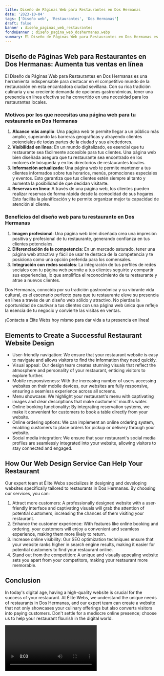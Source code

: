 ```yaml
---
title: Diseño de Páginas Web para Restaurantes en Dos Hermanas
date: '2023-10-04'
tags: ['Diseño web', 'Restaurantes', 'Dos Hermanas']
draft: false
banner : diseño_paginas_web_restaurantes
fondoBanner : diseño_pagina_web_doshermanas.webp
summary: El Diseño de Páginas Web para Restaurantes en Dos Hermanas es una herramienta indispensable para destacar en el competitivo mundo de la restauración en esta encantadora ciudad sevillana. Con su rica tradición culinaria y una creciente demanda de opciones gastronómicas, tener una presencia en línea efectiva se ha convertido en una necesidad para los restaurantes locales.
---
```


## Diseño de Páginas Web para Restaurantes en Dos Hermanas: Aumenta tus ventas en línea

El Diseño de Páginas Web para Restaurantes en Dos Hermanas es una herramienta indispensable para destacar en el competitivo mundo de la restauración en esta encantadora ciudad sevillana. Con su rica tradición culinaria y una creciente demanda de opciones gastronómicas, tener una presencia en línea efectiva se ha convertido en una necesidad para los restaurantes locales.

### Motivos por los que necesitas una página web para tu restaurante en Dos Hermanas

1. **Alcance más amplio**: Una página web te permite llegar a un público más amplio, superando las barreras geográficas y atrayendo clientes potenciales de todas partes de la ciudad y sus alrededores.
2. **Visibilidad en línea**: En un mundo digitalizado, es esencial que tu restaurante sea fácilmente accesible para tus clientes. Una página web bien diseñada asegura que tu restaurante sea encontrado en los motores de búsqueda y en los directorios de restaurantes locales.
3. **Información actualizada**: Una página web te permite mantener a tus clientes informados sobre tus horarios, menús, promociones especiales y eventos. Esto garantiza que tus clientes estén siempre al tanto y aumenta la posibilidad de que decidan visitarte.
4. **Reservas en línea**: A través de una página web, los clientes pueden realizar reservas de forma rápida desde la comodidad de sus hogares. Esto facilita la planificación y te permite organizar mejor tu capacidad de atención al cliente.

### Beneficios del diseño web para tu restaurante en Dos Hermanas

1. **Imagen profesional**: Una página web bien diseñada crea una impresión positiva y profesional de tu restaurante, generando confianza en tus clientes potenciales.
2. **Diferenciación de la competencia**: En un mercado saturado, tener una página web atractiva y fácil de usar te destaca de la competencia y te posiciona como una opción preferida para los comensales.
3. **Integración con redes sociales**: La integración de tus perfiles de redes sociales con tu página web permite a tus clientes seguirte y compartir sus experiencias, lo que amplifica el reconocimiento de tu restaurante y atrae a nuevos clientes.

Dos Hermanas, conocida por su tradición gastronómica y su vibrante vida cultural, es el escenario perfecto para que tu restaurante eleve su presencia en línea a través de un diseño web sólido y atractivo. No pierdas la oportunidad de cautivar a tus clientes con una página web única que refleje la esencia de tu negocio y convierte las visitas en ventas.

¡Contacta a Élite Webs hoy mismo para dar vida a tu presencia en línea!

<GifSeo />

<Cta />

## Elements to Create a Successful Restaurant Website Design

- User-friendly navigation: We ensure that your restaurant website is easy to navigate and allows visitors to find the information they need quickly.
- Visual appeal: Our design team creates stunning visuals that reflect the atmosphere and personality of your restaurant, enticing visitors to explore further.
- Mobile responsiveness: With the increasing number of users accessing websites on their mobile devices, our websites are fully responsive, ensuring a seamless experience across all screens.
- Menu showcase: We highlight your restaurant's menu with captivating images and clear descriptions that make customers' mouths water.
- Online booking functionality: By integrating reservation systems, we make it convenient for customers to book a table directly from your website.
- Online ordering options: We can implement an online ordering system, enabling customers to place orders for pickup or delivery through your website.
- Social media integration: We ensure that your restaurant's social media profiles are seamlessly integrated into your website, allowing visitors to stay connected and engaged.

## How Our Web Design Service Can Help Your Restaurant

Our expert team at Élite Webs specializes in designing and developing websites specifically tailored to restaurants in Dos Hermanas. By choosing our services, you can:

1. Attract more customers: A professionally designed website with a user-friendly interface and captivating visuals will grab the attention of potential customers, increasing the chances of them visiting your restaurant.
2. Enhance the customer experience: With features like online booking and ordering, your customers will enjoy a convenient and seamless experience, making them more likely to return.
3. Increase online visibility: Our SEO optimization techniques ensure that your website ranks higher in search engine results, making it easier for potential customers to find your restaurant online.
4. Stand out from the competition: A unique and visually appealing website sets you apart from your competitors, making your restaurant more memorable.

## Conclusion

In today's digital age, having a high-quality website is crucial for the success of your restaurant. At Élite Webs, we understand the unique needs of restaurants in Dos Hermanas, and our expert team can create a website that not only showcases your culinary offerings but also converts visitors into paying customers. Don't settle for a mediocre online presence; choose us to help your restaurant flourish in the digital world.

<Video />

<CtaBot job='Restaurantes' city='Dos Hermanas'/>

<Gmaps query='Dos Hermanas+españa+maps' />